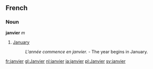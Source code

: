 ==French==
===Noun===
'''janvier''' ''m''

# [[January]]
#: ''L'année commence en janvier.'' - The year begins in January.

[[fr:janvier]]
[[gl:Janvier]]
[[nl:janvier]]
[[ja:janvier]]
[[pl:Janvier]]
[[sv:janvier]]